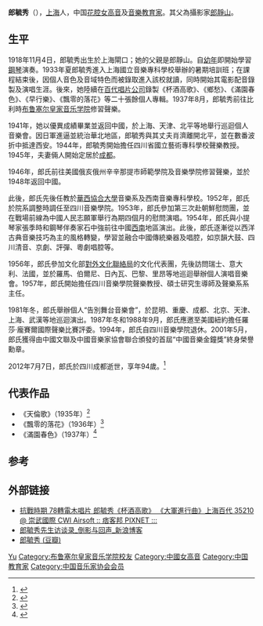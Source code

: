 {{Infobox person
| 姓名     = 郎毓秀 
| 圖像     = 
| 圖像替代 = 
| 圖像說明 = 
| 出生名   = 
| 出生日期 = {{Birth date|1918|11|04}}
| 出生地點 = [[上海|上海]][[闸北|閘北]] 
| 籍貫     = [[杭州|杭州]]
| 逝世日期 = {{Death date and age|2012|07|07|1918|11|04}}
| 逝世地點 = [[四川|四川]][[成都|成都]] 
| 國籍     = {{ROC}}(1918-1949)<br>{{PRC}}(1949-2012) 
| 別名     = 
| 職業     = 
| 活躍時期 = 
| 知名原因 = 
| 知名作品 = 《天倫》、《鄉愁》、《早行樂》、《滿園春色》、《飄零的落花》、《在那遙遠的地方》 
| 父母     = [[郎靜山|郎靜山]] （父）
| 配偶     = 蕭濟 (-2006)
| 榮譽     = 
*[[国务院特殊津贴|国务院特殊津贴专家]]
*中国音乐金钟奖终身荣誉勋章（2001年） 
| past     = 
*[[四川音乐学院|四川音乐学院]]声乐系主任
*華西協合大學音樂系教授兼系主任 
}}
'''郎毓秀'''（{{Bd|1918年|11月4日|2012年|7月7日|CatIdx=Lang, Yu-Siou}}），[[上海市|上海]]人，中国[[花腔女高音|花腔女高音]]及[[音樂教育|音樂教育家]]。其父為攝影家[[郎靜山|郎靜山]]。

== 生平 ==
1918年11月4日，郎毓秀出生於上海閘口；她的父親是郎靜山。自[[兒童|幼年]]即開始學習[[鋼琴|鋼琴]]演奏。1933年夏郎毓秀進入上海國立音樂專科學校舉辦的暑期培訓班；在課程結束後，因個人音色及音域特色而被錄取進入該校就讀，同時開始其電影配音錄製及演唱生涯。後來，她陸續在[[百代唱片|百代唱片公司]]錄製《杯酒高歌》、《鄉愁》、《滿園春色》、《早行樂》、《飄零的落花》等二十張餘個人專輯。1937年8月，郎毓秀前往比利時[[布鲁塞尔皇家音乐学院|布鲁塞尔皇家音乐学院]]修習聲樂。

1941年，她以優異成績畢業並返回中國，於上海、天津、北平等地舉行巡迴個人音樂會。因日軍進逼並統治華北地區，郎毓秀與其丈夫肖濟離開北平，並在數番波折中抵達西安。1944年，郎毓秀開始擔任四川省國立藝術專科學校聲樂教授。1945年，夫妻倆人開始定居於[[成都市|成都]]。

1946年，郎氏前往美國俄亥俄州辛辛那提市師範學院及音樂學院修習聲樂，並於1948年返回中國。

此後，郎氏先後任教於[[華西協合大學|華西協合大學]]音樂系及西南音樂專科學校。1952年，郎氏於院系調整時調任至四川音樂學院。1953年，郎氏參加第三次赴朝鮮慰問團，並在戰場前線為中國人民志願軍舉行為期四個月的慰問演唱。1954年，郎氏與小提琴家張季時和鋼琴伴奏家石中強前往中國[[西南|西南]]地區演出。此後，郎氏逐漸從以西洋古典音樂技巧為主的風格轉變，學習並融合中國傳統樂器及唱腔，如京韻大鼓、四川清音、京劇、評彈、粵劇唱腔等。

1956年，郎氏參加文化部[[中华人民共和国对外文化联络委员会|對外文化聯絡局]]的文化代表團，先後訪問瑞士、意大利、法國，並於羅馬、伯爾尼、日內瓦、巴黎、里昂等地巡迴舉辦個人演唱音樂會。1957年，郎氏開始擔任四川音樂學院聲樂教授、碩士研究生導師及聲樂系系主任。

1981年冬，郎氏舉辦個人“告別舞台音樂會”，於昆明、重慶、成都、北京、天津、上海、武漢等地巡迴演出。1987年冬和1988年9月，郎氏應邀至美國紐約擔任羅莎·龐賽爾國際聲樂比賽評委。1994年，郎氏自四川音樂學院退休。2001年5月，郎氏獲得由中國文聯及中國音樂家協會聯合頒發的首屆“中國音樂金鐘獎”終身榮譽勳章。

2012年7月7日，郎氏於四川成都逝世，享年94歲。<ref>{{Cite web|url=http://dailynews.sina.com/bg/ent/chnstar/phoenixtv/20120708/17403546045.html|title=音樂泰斗郎毓秀逝世 曾演唱《在那遙遠的地方》_娛樂頻道_新浪網-北美|accessdate=2016-12-19|work=dailynews.sina.com|archive-date=2012-07-12|archive-url=https://web.archive.org/web/20120712193051/http://dailynews.sina.com/bg/ent/chnstar/phoenixtv/20120708/17403546045.html|dead-url=no}}</ref>

== 代表作品 ==
*《天倫歌》（1935年）<ref>{{Citation|last=a75567556|title=天倫歌－郎毓秀|date=2008-06-10|url=https://www.youtube.com/watch?v=rCSq0vNEdyU|accessdate=2016-12-19|archive-date=2020-04-06|archive-url=https://web.archive.org/web/20200406164428/https://www.youtube.com/watch?v=rCSq0vNEdyU|dead-url=no}}</ref>
*《飄零的落花》（1936年）<ref>{{Citation|last=鄭景元|title=飘零的落花 - 郎毓秀(1936)|date=2012-09-12|url=https://www.youtube.com/watch?v=hAhABO8wjgw|accessdate=2016-12-19|archive-date=2020-02-29|archive-url=https://web.archive.org/web/20200229175205/https://www.youtube.com/watch?v=hAhABO8wjgw|dead-url=no}}</ref>
*《滿園春色》（1937年）<ref>{{Citation|last=鄭景元|title=滿園春色 - 郎毓秀/蔡绍序(段一)|date=2012-12-17|url=https://www.youtube.com/watch?v=r41trDn2cUI|accessdate=2016-12-19|archive-date=2018-07-14|archive-url=https://web.archive.org/web/20180714024349/https://www.youtube.com/watch?v=r41trDn2cUI&gl=US&hl=en|dead-url=no}}</ref>

== 参考 ==
{{Reflist}}

== 外部链接 ==
* [https://web.archive.org/web/20161219124759/http://enforcetw.pixnet.net/blog/post/12844819-%E2%97%8F-%E6%8A%97%E6%88%B0%E6%99%82%E6%9C%9F--78%E8%BD%89%E9%9B%BB%E6%9C%A8%E5%94%B1%E7%89%87--%E9%83%8E%E6%AF%93%E7%A7%80%E3%80%8A%E6%9D%AF%E9%85%92%E9%AB%98 抗戰時期 78轉電木唱片 郎毓秀《杯酒高歌》 《大軍進行曲》上海百代 35210 @ 崇武國際 CWI Airsoft :: 痞客邦 PIXNET :::]
* [http://blog.sina.com.cn/s/blog_552a69410102e1j8.html 郎毓秀先生访谈录_倒影与回声_新浪博客] {{Wayback|url=http://blog.sina.com.cn/s/blog_552a69410102e1j8.html |date=20161219100823 }}
* [https://movie.douban.com/subject/25985095/ 郎毓秀 (豆瓣)] {{Wayback|url=https://movie.douban.com/subject/25985095/ |date=20200803094427 }}

{{中国音乐家协会第三届理事会}}
{{中国音乐家协会第四届理事会}}
{{中国文学艺术界联合会第四届全国委员会}}

{{Authority control}}
{{DEFAULTSORT:Lang, Yu-Siou}}
[[Category:郎姓|Yu]]
[[Category:布鲁塞尔皇家音乐学院校友|Category:布鲁塞尔皇家音乐学院校友]]
[[Category:中國女高音|Category:中國女高音]]
[[Category:中国教育家|Category:中国教育家]]
[[Category:中国音乐家协会会员|Category:中国音乐家协会会员]]
